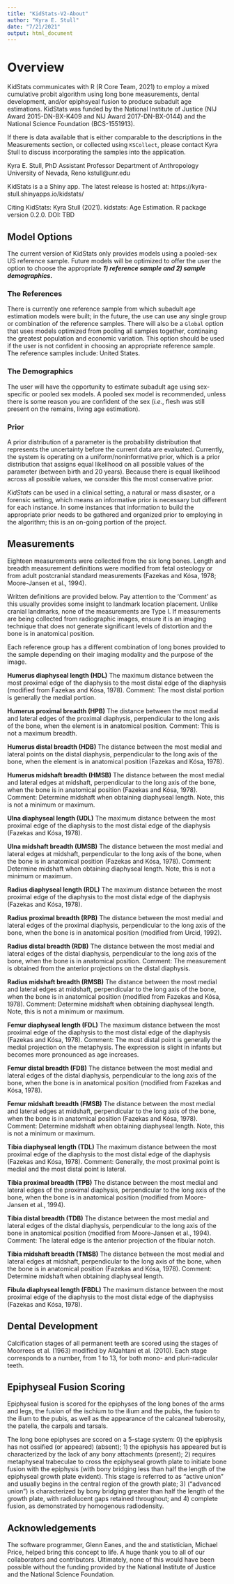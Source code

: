 ---
title: "KidStats-V2-About"
author: "Kyra E. Stull"
date: "7/21/2021"
output: html_document
---

# Overview

KidStats communicates with R (R Core Team, 2021) to employ a mixed cumulative probit algorithm using long bone measurements, dental development, and/or epiphsyeal fusion to produce subadult age estimations. KidStats was funded by the National Institute of Justice (NIJ Award 2015-DN-BX-K409 and NIJ Award 2017-DN-BX-0144) and the National Science Foundation (BCS-1551913). 

If there is data available that is either comparable to the descriptions in the Measurements section, or collected using `KSCollect`, please contact Kyra Stull to discuss incorporating the samples into the application.

Kyra E. Stull, PhD 
Assistant Professor 
Department of Anthropology 
University of Nevada, Reno 
kstull@unr.edu 

KidStats is a a Shiny app. The latest release is hosted at:
https://kyra-stull.shinyapps.io/kidstats/



Citing KidStats:
<!-- Kyra Stull (2019). kidstats: Age Estimation. R package version 0.1.1.9002. https://github.com/geanes/kidstats -->
Kyra Stull (2021). kidstats: Age Estimation. R package version 0.2.0. DOI: TBD


## Model Options
The current version of KidStats only provides models using a pooled-sex US reference sample. Future models will be optimized to offer the user the option to choose the appropriate _**1) reference sample and 2) sample demographics.**_
<!-- The user has numerous options to build the most appropriate model. The three important options are: _**1) the reference sample, 2) the sample demographics, and 3) the prior**_. -->

### The References

There is currently one reference sample from which subadult age estimation models were built; in the future, the use can use any single group or combination of the reference samples. There will also be a `Global` option that uses models optimized from pooling all samples together, continaing the greatest population and economic variation. This option should be used if the user is not confident in choosing an appropriate reference sample. The reference samples include: United States.

<!-- There are 5 different samples available to build models; the user can use any single group or any combination of the reference samples. There is also a `Global` option that pools all samples together, which contains the greatest population and economic variation and what should be used if the user is not confident in choosing an appropriate reference sample. The reference samples include: United States, South Africa, Colombia, Netherlands, and France. -->

<!-- The **United States** sample comes from the University of New Mexico Health Sciences Center, Office of the Medical Investigator and the Office of the Chief Medical Examiner, State of Maryland. The samples are comprised of deceased individuals between the ages of birth and 20 years. For both locations, data was collected from high-resolution full-body computed tomography scans. -->

<!-- The **South African** sample (n = 1310) includes subadults between the ages of birth and 12 years and include individuals from the three largest South African social races. Besides a few smaller sample sizes at the two youngest age categories and the oldest age category, there is a largely even age distribution for the sample. The data was collected from Lodox Statscan radiographic images from the Red Cross War Memorial Children's Hospitals as part of their triage protocol (*i.e.*, living children). For more information regarding the sample demographics and size please see Stull (2013).  -->

<!-- The **French** sample is from the Radiology Department of the Public Hospital Services of Marseille (France). The data is from clinical CT scans. -->

<!-- The **Colombian** sample is from the Department of Anthropology, University of Antioquia, Laboratory of Anthropology and Osteology (Colombia). Unlike the other samples, the Colombian material is composed of the cemetery remains and the skeletal and dental data was collected from individuals aged 0 to 15 years, all of whom were born in the 21st century. -->

<!-- The **Netherlands** sample is from the Department of Radiology at the Emma Children’s Hospital – Academic Medical Center Amsterdam. The data is collected from clinical CT images of individuals aged 0 to 15 years. -->

### The Demographics

<!-- The user has the opportunity to build sex-specific or pooled sex models.  -->
The user will have the opportunity to estimate subadult age using sex-specific or pooled sex models. A pooled sex model is recommended, unless there is some reason you are confident of the sex (*i.e.*, flesh was still present on the remains, living age estimation).

### Prior 

A prior distribution of a parameter is the probability distribution that represents the uncertainty before the current data are evaluated. Currently, the system is operating on a uniform/noninformative prior, which is a prior distribution that assigns equal likelihood on all possible values of the parameter (between birth and 20 years). Because there is equal likelihood across all possible values, we consider this the most conservative prior.

*KidStats* can be used in a clinical setting, a natural or mass disaster, or a forensic setting, which means an informative prior is necessary but different for each instance. In some instances that information to build the appropriate prior needs to be gathered and organized prior to employing in the algorithm; this is an on-going portion of the project. 


## Measurements

Eighteen measurements were collected from the six long bones. Length and breadth measurement definitions were modified from fetal osteology or from adult postcranial standard measurements (Fazekas and Kósa, 1978; Moore-Jansen et al., 1994). 

Written definitions are provided below. Pay attention to the ‘Comment’ as this usually provides some insight to landmark location placement. Unlike cranial landmarks, none of the measurements are Type I. If measurements are being collected from radiographic images, ensure it is an imaging technique that does not generate significant levels of distortion and the bone is in anatomical position.

Each reference group has a different combination of long bones provided to the sample depending on their imaging modality and the purpose of the image.

**Humerus diaphyseal length (HDL)**
The maximum distance between the most proximal edge of the diaphysis to the most distal edge of the diaphysis (modified from Fazekas and Kósa, 1978). 
Comment: The most distal portion is generally the medial portion. 


**Humerus proximal breadth (HPB)**
The distance between the most medial and lateral edges of the proximal diaphysis, perpendicular to the long axis of the bone, when the element is in anatomical position. 
Comment: This is not a maximum breadth. 


**Humerus distal breadth (HDB)**
The distance between the most medial and lateral points on the distal diaphysis, perpendicular to the long axis of the bone, when the element is in anatomical position (Fazekas and Kósa, 1978). 


**Humerus midshaft breadth (HMSB)**
The distance between the most medial and lateral edges at midshaft, perpendicular to the long axis of the bone, when the bone is in anatomical position (Fazekas and Kósa, 1978). 
Comment: Determine midshaft when obtaining diaphyseal length. Note, this is not a minimum or maximum. 


**Ulna diaphyseal length (UDL)**
The maximum distance between the most proximal edge of the diaphysis to the most distal edge of the diaphysis (Fazekas and Kósa, 1978). 


**Ulna midshaft breadth (UMSB)**
The distance between the most medial and lateral edges at midshaft, perpendicular to the long axis of the bone, when the bone is in anatomical position (Fazekas and Kósa, 1978). 
Comment: Determine midshaft when obtaining diaphyseal length. Note, this is not a minimum or maximum. 


**Radius diaphyseal length (RDL)**
The maximum distance between the most proximal edge of the diaphysis to the most distal edge of the diaphysis (Fazekas and Kósa, 1978). 


**Radius proximal breadth (RPB)**
The distance between the most medial and lateral edges of the proximal diaphysis, perpendicular to the long axis of the bone, when the bone is in anatomical position (modified from Urcid, 1992). 


**Radius distal breadth (RDB)**
The distance between the most medial and lateral edges of the distal diaphysis, perpendicular to the long axis of the bone, when the bone is in anatomical position. 
Comment: The measurement is obtained from the anterior projections on the distal diaphysis. 


**Radius midshaft breadth (RMSB)**
The distance between the most medial and lateral edges at midshaft, perpendicular to the long axis of the bone, when the bone is in anatomical position (modified from Fazekas and Kósa, 1978). 
Comment: Determine midshaft when obtaining diaphyseal length. Note, this is not a minimum or maximum. 


**Femur diaphyseal length (FDL)**
The maximum distance between the most proximal edge of the diaphysis to the most distal edge of the diaphysis (Fazekas and Kósa, 1978). Comment: The most distal point is generally the medial projection on the metaphysis. The expression is slight in infants but becomes more pronounced as age increases. 


**Femur distal breadth (FDB)**
The distance between the most medial and lateral edges of the distal diaphysis, perpendicular to the long axis of the bone, when the bone is in anatomical position (modified from Fazekas and Kósa, 1978). 


**Femur midshaft breadth (FMSB)**
The distance between the most medial and lateral edges at midshaft, perpendicular to the long axis of the bone, when the bone is in anatomical position (Fazekas and Kósa, 1978). 
Comment: Determine midshaft when obtaining diaphyseal length. Note, this is not a minimum or maximum. 


**Tibia diaphyseal length (TDL)**
The maximum distance between the most proximal edge of the diaphysis to the most distal edge of the diaphysis (Fazekas and Kósa, 1978). Comment: Generally, the most proximal point is medial and the most distal point is lateral. 


**Tibia proximal breadth (TPB)**
The distance between the most medial and lateral edges of the proximal diaphysis, perpendicular to the long axis of the bone, when the bone is in anatomical position (modified from Moore-Jansen et al., 1994). 


**Tibia distal breadth (TDB)**
The distance between the most medial and lateral edges of the distal diaphysis, perpendicular to the long axis of the bone in anatomical position (modified from Moore-Jansen et al., 1994). 
Comment: The lateral edge is the anterior projection of the fibular notch. 


**Tibia midshaft breadth (TMSB)**
The distance between the most medial and lateral edges at midshaft, perpendicular to the long axis of the bone, when the bone is in anatomical position (Fazekas and Kósa, 1978). 
Comment: Determine midshaft when obtaining diaphyseal length. 


**Fibula diaphyseal length (FBDL)**
The maximum distance between the most proximal edge of the diaphysis to the most distal edge of the diaphysiss (Fazekas and Kósa, 1978). 

## Dental Development
Calcification stages of all permanent teeth are scored using the stages of Moorrees et al. (1963) modified by AlQahtani et al. (2010). Each stage corresponds to a number, from 1 to 13, for both mono- and pluri-radicular teeth. 

## Epiphyseal Fusion Scoring
Epiphyseal fusion is scored for the epiphyses of the long bones of the arms and legs, the fusion of the ischium to the ilium and the pubis, the fusion to the ilium to the pubis, as well as the appearance of the calcaneal tuberosity, the patella, the carpals and tarsals. 

The long bone epiphyses are scored on a 5-stage system: 0) the epiphysis has not ossified (or appeared) (absent); 1) the epiphysis has appeared but is characterized by the lack of any bony attachments (present); 2) requires metaphyseal trabeculae to cross the epiphyseal growth plate to initiate bone fusion with the epiphysis (with bony bridging less than half the length of the epiphyseal growth plate evident). This stage is referred to as “active union” and usually begins in the central region of the growth plate; 3) (“advanced union”) is characterized by bony bridging greater than half the length of the growth plate, with radiolucent gaps retained throughout; and 4) complete fusion, as demonstrated by homogenous radiodensity. 


## Acknowledgements

The software programmer, Glenn Eanes, and the and statistician, Michael Price, helped  bring this concept to life. A huge thank you to all of our collaborators and contributors. Ultimately, none of this would have been possible without the funding provided by the National Institute of Justice and the National Science Foundation. 


